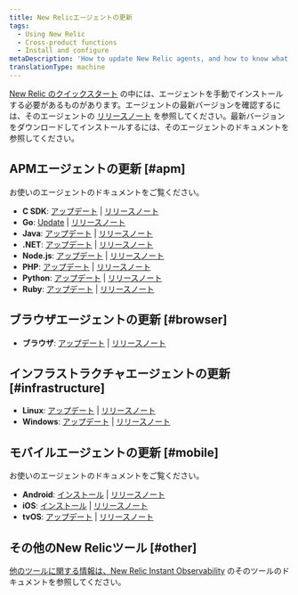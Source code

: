 ```yaml
---
title: New Relicエージェントの更新
tags:
  - Using New Relic
  - Cross-product functions
  - Install and configure
metaDescription: 'How to update New Relic agents, and how to know what version of agent you have.'
translationType: machine
---
```


[New Relic のクイックスタート](https://newrelic.com/instant-observability/ "新しいウィンドウにリンクが開きます。") の中には、エージェントを手動でインストールする必要があるものがあります。エージェントの最新バージョンを確認するには、そのエージェントの [リリースノート](/docs/release-notes) を参照してください。最新バージョンをダウンロードしてインストールするには、そのエージェントのドキュメントを参照してください。

## APMエージェントの更新 [#apm]

お使いのエージェントのドキュメントをご覧ください。

* **C SDK**: [アップデート](/docs/agents/c-sdk/install-configure/update-your-c-sdk-library) \| [リリースノート](/docs/release-notes/agent-release-notes/c-sdk-release-notes)
* **Go**: [Update](/docs/agents/go-agent/installation/update-go-agent) \| [リリースノート](/docs/release-notes/agent-release-notes/go-release-notes)
* **Java**: [アップデート](/docs/agents/java-agent/installation/upgrading-java-agent) \| [リリースノート](/docs/release-notes/agent-release-notes/java-release-notes)
* **.NET**: [アップデート](/docs/agents/net-agent/installation-configuration/upgrading-net-agent) \| [リリースノート](/docs/release-notes/agent-release-notes/net-release-notes)
* **Node.js**: [アップデート](/docs/agents/nodejs-agent/installation-configuration/upgrade-nodejs-agent) \| [リリースノート](/docs/release-notes/agent-release-notes/nodejs-release-notes)
* **PHP**: [アップデート](/docs/agents/php-agent/installation/upgrading-php-agent) \| [リリースノート](/docs/release-notes/agent-release-notes/php-release-notes)
* **Python**: [アップデート](/docs/agents/python-agent/installation-configuration/upgrade-python-agent) \| [リリースノート](/docs/release-notes/agent-release-notes/python-release-notes)
* **Ruby**: [アップデート](/docs/agents/ruby-agent/installation/upgrade-ruby-agent-versions) \| [リリースノート](/docs/release-notes/agent-release-notes/ruby-release-notes)

## ブラウザエージェントの更新 [#browser]

* **ブラウザ**: [アップデート](/docs/browser/new-relic-browser/installation/upgrade-browser-agent) \| [リリースノート](/docs/release-notes/new-relic-browser-release-notes/browser-agent-release-notes)

## インフラストラクチャエージェントの更新 [#infrastructure]

* **Linux**: [アップデート](/docs/infrastructure/new-relic-infrastructure/installation/update-infrastructure-agent#update) \| [リリースノート](/docs/release-notes/infrastructure-release-notes/infrastructure-agent-release-notes)
* **Windows**: [アップデート](/docs/infrastructure/new-relic-infrastructure/installation/update-infrastructure-agent#windows-update) \| [リリースノート](/docs/release-notes/infrastructure-release-notes/infrastructure-agent-release-notes)

## モバイルエージェントの更新 [#mobile]

お使いのエージェントのドキュメントをご覧ください。

* **Android**: [インストール](/docs/mobile-apps/android-installation-and-configuration) \| [リリースノート](/docs/release-notes/mobile-release-notes/android-release-notes)
* **iOS**: [インストール](/docs/mobile-apps/ios-installation-and-configuration) \| [リリースノート](/docs/release-notes/mobile-release-notes/ios-release-notes)
* **tvOS**: [アップデート](/docs/mobile-monitoring/new-relic-mobile-ios/tvos/upgrading-new-relic-mobiles-tvos-sdk) \| [リリースノート](/docs/release-notes/mobile-release-notes/tvos-release-notes)

## その他のNew Relicツール [#other]

[他のツールに関する情報は、New Relic Instant Observability](https://newrelic.com/instant-observability/) のそのツールのドキュメントを参照してください。
